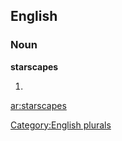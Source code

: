 
==English==

===Noun===
'''starscapes'''

# {{plural of|[[starscape]]}}

[[Category:English plurals]]

[[ar:starscapes]]